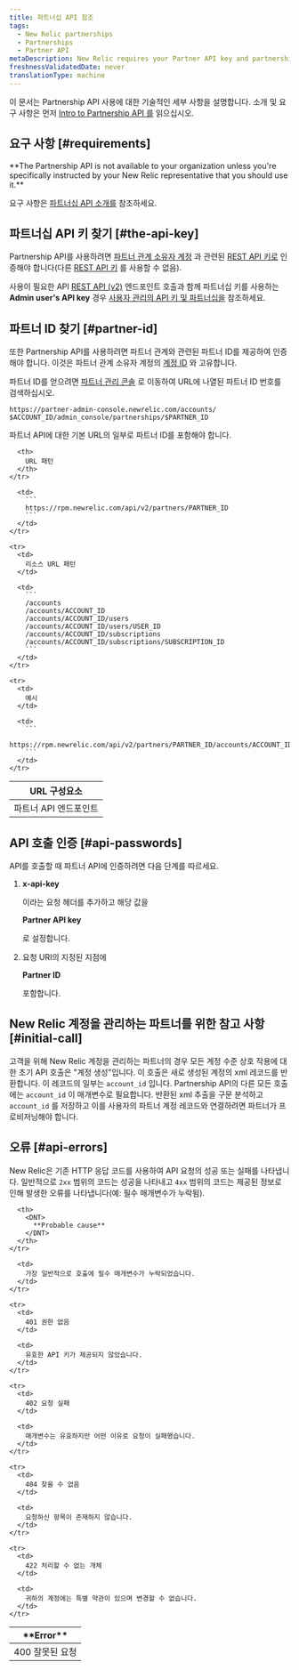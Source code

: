 ```yaml
---
title: 파트너십 API 참조
tags:
  - New Relic partnerships
  - Partnerships
  - Partner API
metaDescription: New Relic requires your Partner API key and partnership account ID to authenticate Partner API calls using the JSON REST format.
freshnessValidatedDate: never
translationType: machine
---
```


이 문서는 Partnership API 사용에 대한 기술적인 세부 사항을 설명합니다. 소개 및 요구 사항은 먼저 [Intro to Partnership API 를](/docs/new-relic-partnerships/partner-integration-guide/partner-account-maintenance/partner-api/) 읽으십시오.

## 요구 사항 [#requirements]

<DNT>
  **The Partnership API is not available to your organization unless you're specifically instructed by your New Relic representative that you should use it.**
</DNT>

요구 사항은 [파트너십 API 소개를](/docs/new-relic-partnerships/partner-integration-guide/partner-account-maintenance/partner-api/) 참조하세요.

## 파트너십 API 키 찾기 [#the-api-key]

Partnership API를 사용하려면 [파트너 관계 소유자 계정](/docs/new-relic-partnerships/partner-integration-guide/partner-account-maintenance/partnership-accounts-users-subscriptions#partner-owner) 과 관련된 [REST API 키로](/docs/apis/getting-started/intro-apis/understand-new-relic-api-keys#rest-api) 인증해야 합니다(다른 [REST API 키](/docs/apis/rest-api-v2/getting-started/introduction-new-relic-rest-api-v2#api_key) 를 사용할 수 없음).

사용이 필요한 API [REST API (v2)](/docs/apis/rest-api-v2/getting-started/introduction-new-relic-rest-api-v2) 엔드포인트 호출과 함께 파트너십 키를 사용하는 <DNT>**Admin user's API key**</DNT> 경우 [사용자 관리의 API 키 및 파트너십을](/docs/apis/rest-api-v2/requirements/admins-api-key-partnerships) 참조하세요.

## 파트너 ID 찾기 [#partner-id]

또한 Partnership API를 사용하려면 파트너 관계와 관련된 파트너 ID를 제공하여 인증해야 합니다. 이것은 파트너 관계 소유자 계정의 [계정 ID](/docs/accounts/install-new-relic/account-setup/account-id) 와 고유합니다.

파트너 ID를 얻으려면 [파트너 관리 콘솔](/docs/accounts-partnerships/partner-integration-guide/getting-started/partnership-admin-console) 로 이동하여 URL에 나열된 파트너 ID 번호를 검색하십시오.

```
https://partner-admin-console.newrelic.com/accounts/​$ACCOUNT_ID/admin_console/partnerships/$PARTNER_ID
```

파트너 API에 대한 기본 URL의 일부로 파트너 ID를 포함해야 합니다.

<table>
  <thead>
    <tr>
      <th style={{ width: "200px" }}>
        URL 구성요소
      </th>

      <th>
        URL 패턴
      </th>
    </tr>
  </thead>

  <tbody>
    <tr>
      <td>
        파트너 API 엔드포인트
      </td>

      <td>
        ```
        https://rpm.newrelic.com/api/v2/partners/PARTNER_ID
        ```
      </td>
    </tr>

    <tr>
      <td>
        리소스 URL 패턴
      </td>

      <td>
        ```
        /accounts
        /accounts/ACCOUNT_ID
        /accounts/ACCOUNT_ID/users
        /accounts/ACCOUNT_ID/users/USER_ID
        /accounts/ACCOUNT_ID/subscriptions
        /accounts/ACCOUNT_ID/subscriptions/SUBSCRIPTION_ID
        ```
      </td>
    </tr>

    <tr>
      <td>
        예시
      </td>

      <td>
        ```
        https://rpm.newrelic.com/api/v2/partners/PARTNER_ID/accounts/ACCOUNT_ID
        ```
      </td>
    </tr>
  </tbody>
</table>

## API 호출 인증 [#api-passwords]

API를 호출할 때 파트너 API에 인증하려면 다음 단계를 따르세요.

1. <DNT>**x-api-key**</DNT>

   이라는 요청 헤더를 추가하고 해당 값을

   <DNT>**Partner API key**</DNT>

   로 설정합니다.

2. 요청 URI의 지정된 지점에

   <DNT>**Partner ID**</DNT>

   포함합니다.

## New Relic 계정을 관리하는 파트너를 위한 참고 사항 [#initial-call]

고객을 위해 New Relic 계정을 관리하는 파트너의 경우 모든 계정 수준 상호 작용에 대한 초기 API 호출은 "계정 생성"입니다. 이 호출은 새로 생성된 계정의 xml 레코드를 반환합니다. 이 레코드의 일부는 `account_id` 입니다. Partnership API의 다른 모든 호출에는 `account_id` 이 매개변수로 필요합니다. 반환된 xml 추출을 구문 분석하고 `account_id` 를 저장하고 이를 사용자의 파트너 계정 레코드와 연결하려면 파트너가 프로비저닝해야 합니다.

## 오류 [#api-errors]

New Relic은 기존 HTTP 응답 코드를 사용하여 API 요청의 성공 또는 실패를 나타냅니다. 일반적으로 `2xx` 범위의 코드는 성공을 나타내고 `4xx` 범위의 코드는 제공된 정보로 인해 발생한 오류를 나타냅니다(예: 필수 매개변수가 누락됨).

<table>
  <thead>
    <tr>
      <th width={200}>
        <DNT>
          **Error**
        </DNT>
      </th>

      <th>
        <DNT>
          **Probable cause**
        </DNT>
      </th>
    </tr>
  </thead>

  <tbody>
    <tr>
      <td>
        400 잘못된 요청
      </td>

      <td>
        가장 일반적으로 호출에 필수 매개변수가 누락되었습니다.
      </td>
    </tr>

    <tr>
      <td>
        401 권한 없음
      </td>

      <td>
        유효한 API 키가 제공되지 않았습니다.
      </td>
    </tr>

    <tr>
      <td>
        402 요청 실패
      </td>

      <td>
        매개변수는 유효하지만 어떤 이유로 요청이 실패했습니다.
      </td>
    </tr>

    <tr>
      <td>
        404 찾을 수 없음
      </td>

      <td>
        요청하신 항목이 존재하지 않습니다.
      </td>
    </tr>

    <tr>
      <td>
        422 처리할 수 없는 개체
      </td>

      <td>
        귀하의 계정에는 특별 약관이 있으며 변경할 수 없습니다.
      </td>
    </tr>
  </tbody>
</table>
